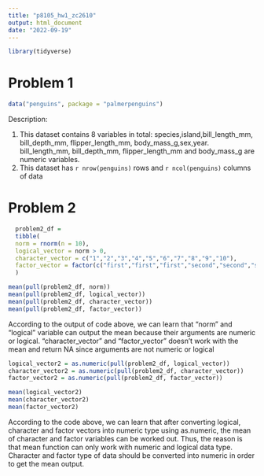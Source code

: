 ```yaml
---
title: "p8105_hw1_zc2610"
output: html_document
date: "2022-09-19"
---
```

```r
library(tidyverse)
```

# Problem 1 
```r
data("penguins", package = "palmerpenguins")
```
Description:

1. This dataset contains 8 variables in total: species,island,bill_length_mm, bill_depth_mm, flipper_length_mm, body_mass_g,sex,year. bill_length_mm, bill_depth_mm, flipper_length_mm and body_mass_g are numeric variables.
2. This dataset has `r nrow(penguins)` rows and `r ncol(penguins)` columns of data

# Problem 2
```r
  problem2_df = 
  tibble(
  norm = rnorm(n = 10),
  logical_vector = norm > 0,
  character_vector = c("1","2","3","4","5","6","7","8","9","10"),
  factor_vector = factor(c("first","first","first","second","second","second","second","second","third","third"))
  )
```
```r
mean(pull(problem2_df, norm))
mean(pull(problem2_df, logical_vector))
mean(pull(problem2_df, character_vector))
mean(pull(problem2_df, factor_vector))
```
According to the output of code above, we can learn that "norm" and "logical" variable can output the mean
because their arguments are numeric or logical. "character_vector" and "factor_vector" doesn't work with the mean and return NA since arguments are not numeric or logical

```r
logical_vector2 = as.numeric(pull(problem2_df, logical_vector))
character_vector2 = as.numeric(pull(problem2_df, character_vector))
factor_vector2 = as.numeric(pull(problem2_df, factor_vector))
```

```r
mean(logical_vector2)
mean(character_vector2)
mean(factor_vector2)
```
According to the code above, we can learn that after converting logical, character and factor vectors into numeric type using as.numeric, the mean of character and factor variables can be worked out. Thus, the reason is that mean function can only work with numeric and logical data type. Character and factor type of data should be converted into numeric in order to get the mean output.





